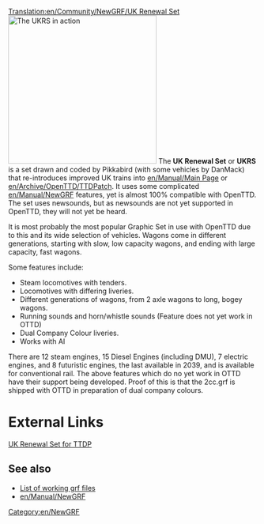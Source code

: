 [[Translation:en/Community/NewGRF/UK Renewal Set]]
[[File:en/Manual/Newgrfexampless.png|thumb|300px|right|The UKRS in action]]
The '''UK Renewal Set''' or '''UKRS''' is a set drawn and coded by Pikkabird (with some vehicles by DanMack) that re-introduces improved UK trains into [[en/Manual/Main Page]] or [[en/Archive/OpenTTD/TTDPatch]]. It uses some complicated [[en/Manual/NewGRF]] features, yet is almost 100% compatible with OpenTTD. The set uses newsounds, but as newsounds are not yet supported in OpenTTD, they will not yet be heard.

It is most probably the most popular Graphic Set in use with OpenTTD due to this and its wide selection of vehicles. Wagons come in different generations, starting with slow, low capacity wagons, and ending with large capacity, fast wagons.

Some features include:
*Steam locomotives with tenders.
*Locomotives with differing liveries.
*Different generations of wagons, from 2 axle wagons to long, bogey wagons.
*Running sounds and horn/whistle sounds (Feature does not yet work in OTTD)
*Dual Company Colour liveries.
*Works with AI

There are 12 steam engines, 15 Diesel Engines (including DMU), 7 electric engines, and 8 futuristic engines, the last available in 2039, and is available for conventional rail. The above features which do no yet work in OTTD have their support being developed. Proof of this is that the 2cc.grf is shipped with OTTD in preparation of dual company colours.

= External Links =
[http://www.pikkarail.com/ttdp/ukrs/ UK Renewal Set for TTDP]
== See also ==
*[[en/Community/NewGRF/Main Page|List of working grf files]]
*[[en/Manual/NewGRF]]

[[Category:en/NewGRF]]